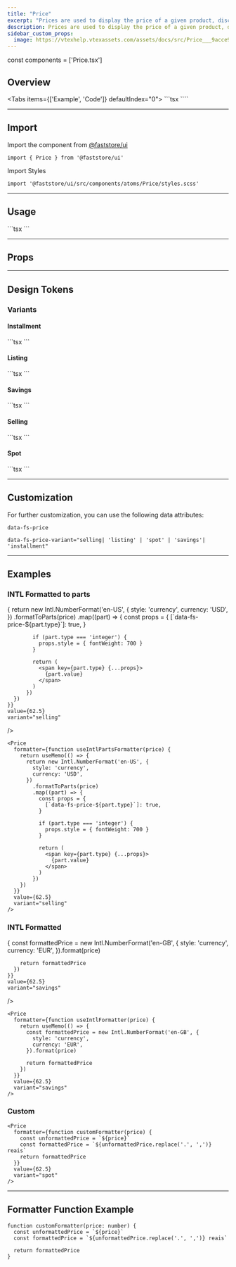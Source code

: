 ```yaml
---
title: "Price"
excerpt: "Prices are used to display the price of a given product, discount and total values."
description: Prices are used to display the price of a given product, discount and total values.
sidebar_custom_props:
  image: https://vtexhelp.vtexassets.com/assets/docs/src/Price___9acce93fd9399d7dcea4a3bb8b7de0c6.png
---
```




const components = ['Price.tsx']


## Overview

<Tabs items={['Example', 'Code']} defaultIndex="0">
  <Tab>
    <OverviewSection>
      <Price value={62.5} variant="selling" />
      <Price value={62.5} variant="listing" />
      <Price value={62.5} variant="spot" />
      <Price value={62.5} variant="savings" />
      <Price value={62.5} variant="installment" />
    </OverviewSection>
  </Tab>
  <Tab>
    ```tsx
    <Price value={62.5} variant="selling" />
    <Price value={62.5} variant="listing" />
    <Price value={62.5} variant="spot" />
    <Price value={62.5} variant="savings" />
    <Price value={62.5} variant="installment" />
    ````
  </Tab>
</Tabs>

---

## Import

Import the component from [@faststore/ui](/../components)

```tsx
import { Price } from '@faststore/ui'
```

Import Styles

```tsx
import '@faststore/ui/src/components/atoms/Price/styles.scss'
```

---

## Usage

<OverviewSection>
  <Price value={62.5} />
</OverviewSection>
```tsx
<Price value={62.5} />
```

---

## Props

<ComponentPropsSection component="Price" />

---

## Design Tokens

<TokenTable>
  <TokenRow
    token="--fs-price-listing-color"
    value="var(--fs-color-text-light)"
    isColor
  />
  <TokenRow token="--fs-price-listing-text-decoration" value="line-through" />
  <TokenRow
    token="--fs-price-spot-font-weight"
    value="var(--fs-text-weight-bold)"
  />
</TokenTable>

### Variants

#### Installment

<OverviewSection>
  <Price value={62.5} variant="installment" />
</OverviewSection>
```tsx
<Price value={62.5} variant="installment" />
```

#### Listing

<OverviewSection>
  <Price value={62.5} variant="listing" />
</OverviewSection>
```tsx
<Price value={62.5} variant="listing" />
```

#### Savings

<OverviewSection>
  <Price value={62.5} variant="savings" />
</OverviewSection>
```tsx
<Price value={62.5} variant="savings" />
```

#### Selling

<OverviewSection>
  <Price value={62.5} variant="selling" />
</OverviewSection>
```tsx
<Price value={62.5} variant="selling" />
```

#### Spot

<OverviewSection>
  <Price value={62.5} variant="spot" />
</OverviewSection>
```tsx
<Price value={62.5} variant="spot" />
```

---

## Customization

For further customization, you can use the following data attributes:

`data-fs-price`

`data-fs-price-variant="selling| 'listing' | 'spot' | 'savings'| 'installment"`

---

## Examples

### INTL Formatted to parts

<OverviewSection>
  <Price
    formatter={function useIntlPartsFormatter(price) {
        return useMemo(() => {
          return new Intl.NumberFormat('en-US', {
            style: 'currency',
            currency: 'USD',
          })
            .formatToParts(price)
          .map((part) => {
            const props = {
              [`data-fs-price-${part.type}`]: true,
            }

            if (part.type === 'integer') {
              props.style = { fontWeight: 700 }
            }

            return (
              <span key={part.type} {...props}>
                {part.value}
              </span>
            )
          })
      })
    }}
    value={62.5}
    variant="selling"

/>

</OverviewSection>

```tsx
<Price
  formatter={function useIntlPartsFormatter(price) {
    return useMemo(() => {
      return new Intl.NumberFormat('en-US', {
        style: 'currency',
        currency: 'USD',
      })
        .formatToParts(price)
        .map((part) => {
          const props = {
            [`data-fs-price-${part.type}`]: true,
          }

          if (part.type === 'integer') {
            props.style = { fontWeight: 700 }
          }

          return (
            <span key={part.type} {...props}>
              {part.value}
            </span>
          )
        })
    })
  }}
  value={62.5}
  variant="selling"
/>
```

### INTL Formatted

<OverviewSection>
  <Price
    formatter={function useIntlFormatter(price) {
      return useMemo(() => {
        const formattedPrice = new Intl.NumberFormat('en-GB', {
          style: 'currency',
          currency: 'EUR',
        }).format(price)

        return formattedPrice
      })
    }}
    value={62.5}
    variant="savings"

/>

</OverviewSection>

```tsx
<Price
  formatter={function useIntlFormatter(price) {
    return useMemo(() => {
      const formattedPrice = new Intl.NumberFormat('en-GB', {
        style: 'currency',
        currency: 'EUR',
      }).format(price)

      return formattedPrice
    })
  }}
  value={62.5}
  variant="savings"
/>
```

### Custom

<OverviewSection>
  <Price
    formatter={function customFormatter(price) {
      const unformattedPrice = `${price}`
      const formattedPrice = `${unformattedPrice.replace('.', ',')} reais`
      return formattedPrice
    }}
    value={62.5}
    variant="spot"
  />
</OverviewSection>

```tsx
<Price
  formatter={function customFormatter(price) {
    const unformattedPrice = `${price}`
    const formattedPrice = `${unformattedPrice.replace('.', ',')} reais`
    return formattedPrice
  }}
  value={62.5}
  variant="spot"
/>
```

---

## Formatter Function Example

```tsx
function customFormatter(price: number) {
  const unformattedPrice = `${price}`
  const formattedPrice = `${unformattedPrice.replace('.', ',')} reais`

  return formattedPrice
}
```
